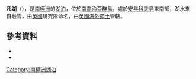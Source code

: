 {{coord|54|30|S|37|3|W|source:GNIS|display=title}}

'''凡湖'''（{{lang-en|Fan Lake}}），是[[南極洲|南極洲]]的[[湖泊|湖泊]]，位於[[南喬治亞群島|南喬治亞群島]]，處於[[安年科夫島|安年科夫島]]東南部，湖水來自融雪，由[[英國|英國]]研究隊命名，由[[英國海外領土|英國海外領土]]管轄。

==參考資料==
*{{cite gnis | type = antarid | id = 4763| name = Fan Lake | accessdate = 2012-03-13}}
*{{usgs-gazetteer|id=4763}}

{{Antarctica-geo-stub}}
[[Category:南極洲湖泊|Category:南極洲湖泊]]
